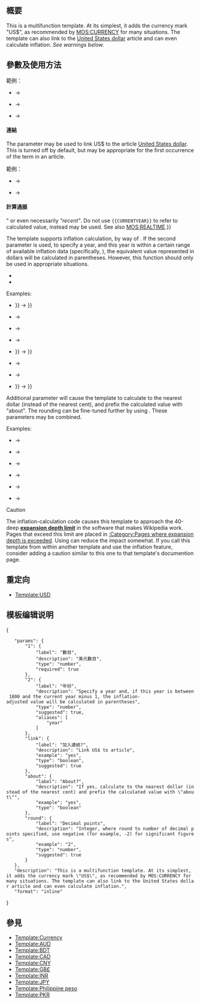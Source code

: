 <includeonly><!-- 在這裡加入模板的保護標識 --></includeonly><noinclude>{{Documentation subpage}}</noinclude>
<!-- 在本行下編輯模板說明 -->

== 概要 ==
This is a multifunction template. At its simplest, it adds the currency mark "US$", as recommended by [[MOS:CURRENCY]] for many situations. The template can also link to the [[United States dollar]] article and can even calculate inflation. <em>See warnings below.</em>

== 參數及使用方法 ==
{{tlxi|US$|數目}}

範例：
* {{tld|US$}} → {{US$}}
* {{tld|US$|1234.56}} → {{US$|1234.56}}
* {{tld|US$|1.23千萬}} → {{US$|1.23千萬}}

==== 連結 ====
The parameter {{para|link|yes}} may be used to link US$ to the article [[United States dollar]]. This is turned off by default, but may be appropriate for the first occurrence of the term in an article.

範例：
* {{tld|US$|123.45|}} → {{US$|123.45}}
* {{tld|US$|123.45|3=link=yes}} → {{US$|123.45|link=yes}}

==== 計算通脹 ====
{{ombox |type= content |imageright= [[File:Emblem-money.svg|42px]] |text= This template is <strong>only capable</strong> of inflating Consumer Price Index values: staples, workers' rent, small service bills (doctor's costs, train tickets). This template is <strong>incapable</strong> of inflating capital expenses, government expenses, or the personal wealth and expenditure of the rich. <strong>Incorrect use of this template would constitute original research. If you yourself do not have economic training, then please consult someone who does before using this template.</strong>}}
{{ombox |type= content |imageright= [[File:Current event warning.svg|42px]] |text= <strong>Do not assume that using this template will mean that a calculated value is <em>"current"</em></strong>, <em>"as of {{CURRENTYEAR}}"</em>, <em>"as of {{#expr:{{CURRENTYEAR}}-1}}"</em> or even necessarily <em>"recent"</em>. Do not use <code><nowiki>{{CURRENTYEAR}}</nowiki></code> to refer to calculated value, instead {{tlx|Inflation/year|US}} may be used. See also [[MOS:REALTIME]].}}

The template supports inflation calculation, by way of {{tlx|Inflation}}. If the second parameter is used, to specify a year, and this year is within a certain range of available inflation data (specifically, {{nowrap|if {{Inflation/US/startyear}} ≤ <code>{{var|year}}</code> < {{Inflation/year|US}}}}), the equivalent value represented in {{Inflation/year|US}} dollars will be calculated in parentheses. However, this function should only be used in appropriate situations.

* {{tlxi|US$|value|year}}
* {{tlx|US$|{{var|value}}|{{var|year}}|4=round={{var|round}}|5=about=yes}}

;Examples:
* {{tld|US$|100|{{#expr:{{Inflation/US/startyear}}-1}}}} → {{US$|100|{{#expr:{{Inflation/US/startyear}}-1}}}}
* {{tld|US$|100|{{Inflation/US/startyear}}}} → {{US$|100|{{Inflation/US/startyear}}}}
* {{tld|US$|100|1966}} → {{US$|100|1966}}
* {{tld|US$|100|1966|4=link=yes}} → {{US$|100|1966|link=yes}}
* {{tld|US$|100|{{#expr:{{Inflation/year|US}}-1}}}} → {{US$|100|{{#expr:{{Inflation/year|US}}-1}}}}
* {{tld|US$|100|{{Inflation/year|US}}}} → {{US$|100|{{Inflation/year|US}}}}
* {{tld|US$|100|{{CURRENTYEAR}}}} → {{US$|100|{{CURRENTYEAR}}}}
* {{tld|US$|100|{{#expr:{{CURRENTYEAR}}+1}}}} → {{US$|100|{{#expr:{{CURRENTYEAR}}+1}}}}

Additional parameter {{para|about|yes}} will cause the template to calculate to the nearest dollar (instead of the nearest cent), and prefix the calculated value with "about". The rounding can be fine-tuned further by using {{para|round|{{var|integer}}}}. These parameters may be combined.

;Examples:
* {{tld|US$|10|1935}} → {{US$|10|1935}}
* {{tld|US$|10|1935|4=round=0}} → {{US$|10|1935|round=0}}
* {{tld|US$|10|1935|4=about=yes}} → {{US$|10|1935|about=yes}}
* {{tld|US$|1000|1935|4=round=2}} → {{US$|1000|1935|round=2}}
* {{tld|US$|1000|1935|4=round=-2}} → {{US$|1000|1935|round=-2}}
* {{tld|US$|1000|1935|4=round=-2|5=about=yes}} → {{US$|1000|1935|round=-2|about=yes}}

;Caution

The inflation-calculation code causes this template to approach the 40-deep '''[[meta:Help:Expansion depth|expansion depth limit]]''' in the software that makes Wikipedia work. Pages that exceed this limit are placed in [[:Category:Pages where expansion depth is exceeded]].  Using {{para|about|yes}} can reduce the impact somewhat.  If you call this template from within another template and use the inflation feature, consider adding a caution similar to this one to that template's documention page.
<!--
== 範例 ==
-->

== 重定向 ==
* [[Template:USD]]
<!--
== 注意事项 ==
-->
== 模板编辑说明 ==
<templatedata>
{
	"params": {
		"1": {
			"label": "數目",
			"description": "美元數目",
			"type": "number",
			"required": true
		},
		"2": {
			"label": "年份",
			"description": "Specify a year and, if this year is between 1800 and the current year minus 1, the inflation-adjusted value will be calculated in parentheses",
			"type": "number",
			"suggested": true,
			"aliases": [
				"year"
			]
		},
		"link": {
			"label": "加入連結?",
			"description": "Link US$ to article",
			"example": "yes",
			"type": "boolean",
			"suggested": true
		},
		"about": {
			"label": "About?",
			"description": "If yes, calculate to the nearest dollar (instead of the nearest cent) and prefix the calculated value with \"about\"",
			"example": "yes",
			"type": "boolean"
		},
		"round": {
			"label": "Decimal points",
			"description": "Integer, where round to number of decimal points specified, use negative (for example, -2) for significant figures",
			"example": "2",
			"type": "number",
			"suggested": true
		}
	},
	"description": "This is a multifunction template. At its simplest, it adds the currency mark \"US$\", as recommended by MOS:CURRENCY for many situations. The template can also link to the United States dollar article and can even calculate inflation.",
	"format": "inline"
}
</templatedata>

== 參見 ==
* [[Template:Currency]]
* [[Template:AUD]]
* [[Template:BDT]]
* [[Template:CAD]]
* [[Template:CNY]]
* [[Template:GB£]]
* [[Template:INR]]
* [[Template:JPY]]
* [[Template:Philippine peso]]
* [[Template:PKR]]

<includeonly>{{sandbox other||
<!-- 本行下加入模板的分類，跨維基連結加入Wikidata（參見[[Wikipedia:Wikidata]]） -->
[[Category:美国经济模板]]
[[Category:货币模板]]
[[Category:美国货币]]
}}</includeonly>
